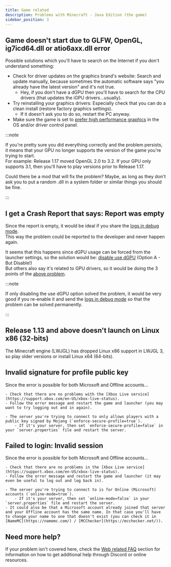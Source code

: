 ```yaml
---
title: Game related
description: Problems with Minecraft - Java Edition (the game)
sidebar_position: 3
---
```



## Game doesn't start due to GLFW, OpenGL, ig7icd64.dll or atio6axx.dll error
Possible solutions which you'll have to search on the Internet if you don't understand something:
- Check for driver updates on the graphics brand's website: Search and update manually, because sometimes the automatic software says "you already have the latest version" and it's not true.
    - Hey, if you don't have a dGPU then you'll have to search for the CPU drivers (that updates the iGPU drivers...usually).
- Try reinstalling your graphics drivers: Especially check that you can do a clean install (restore factory graphics settings).
    - If it doesn't ask you to do so, restart the PC anyway.
- Make sure the game is set to [prefer high performance graphics](/faq/game-related#how-to-change-the-gpu-used-in-the-game) in the OS and/or driver control panel.

:::note

If you're pretty sure you did everything correctly and the problem persists, it means that your GPU no longer supports the version of the game you're trying to start.\
For example: Release 1.17 moved OpenGL 2.0 to 3.2. If your GPU only supports 3.1, then you'll have to play versions prior to Release 1.17.

Could there be a mod that will fix the problem? Maybe, as long as they don't ask you to put a random .dll in a system folder or similar things you should be fine.

:::

## I get a Crash Report that says: Report was empty
Since the report is empty, it would be ideal if you share the [logs in debug mode](/faq/launcher-related#where-are-the-logs-located).\
This way the problem could be reported to the developer and never happen again.

It seems that this happens since dGPU usage can be forced from the launcher settings, so the solution would be: [disable use dGPU](/faq/game-related#how-to-change-the-gpu-used-in-the-game) (Option A - But Disable!)\
But others also say it's related to GPU drivers, so it would be doing the 3 points of the [above problem](#game-doesnt-start-due-to-glfw-opengl-ig7icd64dll-or-atio6axxdll-error).

:::note

If only disabling the use dGPU option solved the problem, it would be very good if you re-enable it and send the [logs in debug mode](/faq/launcher-related#where-are-the-logs-located) so that the problem can be solved permanently.

:::

## Release 1.13 and above doesn't launch on Linux x86 (32-bits)
The Minecraft engine (LWJGL) has dropped Linux x86 support in LWJGL 3, so play older versions or install Linux x64 (64-bits).

## Invalid signature for profile public key
Since the error is possible for both Microsoft and Offline accounts...

<Tabs groupId="account-type">

  <TabItem value="Microsoft" label="Microsoft accounts" default>

    - Check that there are no problems with the [Xbox Live service](https://support.xbox.com/en-US/xbox-live-status).
    - Follow the error message and restart the game and launcher (you may want to try logging out and in again).

  </TabItem>

  <TabItem value="Offline" label="Offline accounts">

    - The server you're trying to connect to only allows players with a public key signed by Mojang (`enforce-secure-profile=true`).
        - If it's your server, then set `enforce-secure-profile=false` in your `server.properties` file and restart the server.

  </TabItem>

</Tabs>

## Failed to login: Invalid session
Since the error is possible for both Microsoft and Offline accounts...

<Tabs groupId="account-type">

  <TabItem value="Microsoft" label="Microsoft accounts" default>

    - Check that there are no problems in the [Xbox Live service](https://support.xbox.com/en-US/xbox-live-status).
    - Follow the error message and restart the game and launcher (it may even be useful to log out and log back in).

  </TabItem>

  <TabItem value="Offline" label="Offline accounts">

    - The server you're trying to connect to is for Online (Microsoft) accounts (`online-mode=true`).
        - If it's your server, then set `online-mode=false` in your `server.properties` file and restart the server.
    - It could also be that a Microsoft account already joined that server and your Offline account has the same name. In that case you'll have to change your name to one that doesn't exist (you can check it in [NameMC](https://namemc.com/) / [MCChecker](https://mcchecker.net/)).

  </TabItem>

</Tabs>

## Need more help?
If your problem isn't covered here, check the [Web related FAQ](/faq/web-related#need-more-help) section for information on how to get additional help through Discord or online resources.
